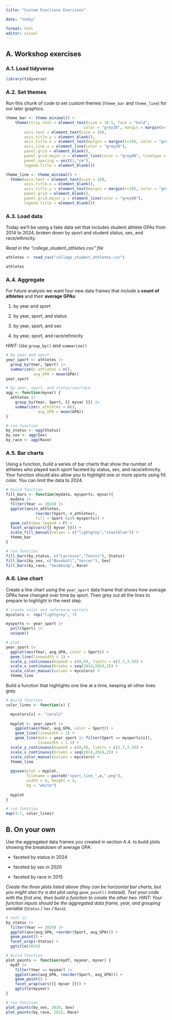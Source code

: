 ---
title: "Custom Functions Exercises"

date: "today"

format: html
editor: visual
---

## A. Workshop exercises

### A.1. Load tidyverse

```{r}
library(tidyverse)
```

### A.2. Set themes

Run this chunk of code to set custom themes (`theme_bar` and `theme_line`) for our later graphics.

```{r}
theme_bar <- theme_minimal() +
    theme(strip.text = element_text(size = 10.5, face = "bold", 
                                  color = "grey30", margin = margin(b=10)),
        axis.text = element_text(size = 10),
        axis.title.y = element_blank(),
        axis.title.x = element_text(margin = margin(t=10), color = "grey30"),
        axis.line.x = element_line(color = "grey30"),
        panel.grid = element_blank(),
        panel.grid.major.x = element_line(color = "grey80", linetype = "dotted"),
        panel.spacing = unit(1,"cm"),
        legend.title = element_blank())

theme_line <- theme_minimal() +
  theme(axis.text = element_text(size = 10),
        axis.title.x = element_blank(),
        axis.title.y = element_text(margin = margin(r=10), color = "grey30"),
        panel.grid = element_blank(),
        panel.grid.major.y = element_line(color = "grey80"),
        legend.title = element_blank())
```

### A.3. Load data

Today we'll be using a fake data set that includes student athlete GPAs from 2014 to 2024, broken down by sport and student status, sex, and race/ethnicity.

*Read in the "college_student_athletes.csv" file*

```{r}
athletes <- read_csv("college_student_athletes.csv")

athletes
```

### A.4. Aggregate

For future analysis we want four new data frames that include a **count of athletes** and their **average GPAs**:

1.  by year and sport

2.  by year, sport, and status

3.  by year, sport, and sex

4.  by year, sport, and race/ethnicity

*HINT: Use* `group_by()` *and* `summarize()`

```{r}
# by year and sport
year_sport <- athletes |> 
  group_by(Year, Sport) |> 
  summarize(n_athletes = n(),
            avg_GPA = mean(GPA))
year_sport

# by year, sport, and status/sex/race
agg <- function(myvar) {
  athletes |> 
    group_by(Year, Sport, {{ myvar }}) |> 
    summarize(n_athletes = n(),
              avg_GPA = mean(GPA))
}

# run function
by_status <- agg(Status)
by_sex <- agg(Sex)
by_race <- agg(Race)

```

### A.5. Bar charts

Using a function, build a series of bar charts that show the number of athletes who played each sport faceted by status, sex, and race/ethnicity. Your function should also allow you to highlight one or more sports using fill color. You can limit the data to 2024.

```{r}

# build function
fill_bars <- function(mydata, mysports, myvar){
  mydata |> 
  filter(Year == 2024) |> 
  ggplot(aes(n_athletes, 
             reorder(Sport, n_athletes),
             fill = Sport %in% mysports)) +
  geom_col(show.legend = F) + 
  facet_wrap(vars({{ myvar }})) +
  scale_fill_manual(values = c("lightgrey","steelblue")) +
  theme_bar
}

# run function
fill_bars(by_status, c("Lacrosse","Tennis"), Status)
fill_bars(by_sex, c("Baseball","Soccer"), Sex)
fill_bars(by_race, "Swimming", Race)

```

### A.6. Line chart

Create a line chart using the `year_sport` data frame that shows how average GPAs have changed over time by sport. Then grey out all the lines to prepare to highlight in the next step.

```{r}
# create color and reference vectors 
mycolors <- rep("lightgrey", 7) 

mysports <- year_sport |> 
  pull(Sport) |> 
  unique()

# plot 
year_sport |>   
  ggplot(aes(Year, avg_GPA, color = Sport)) +   
  geom_line(linewidth = 1) + 
  scale_y_continuous(expand = c(0,0), limits = c(2.7,3.5)) +
  scale_x_continuous(breaks = seq(2014,2024,2)) +
  scale_color_manual(values = mycolors) +
  theme_line
```

Build a function that highlights one line at a time, keeping all other lines grey.

```{r}

# build function 
color_lines <- function(x) {

  mycolors[x] <- "coral2"
  
  myplot <- year_sport |>     
    ggplot(aes(Year, avg_GPA, color = Sport)) +     
    geom_line(linewidth = 1) +     
    geom_line(data = year_sport |> filter(Sport == mysports[x]),
              linewidth = 1.5) +     
  scale_y_continuous(expand = c(0,0), limits = c(2.7,3.5)) +
  scale_x_continuous(breaks = seq(2014,2024,2)) +
  scale_color_manual(values = mycolors) +
  theme_line
  
  ggsave(plot = myplot,
         filename = paste0("sport_line_",x,".png"),
         width = 6, height = 4,
         bg = "white")
  
  myplot
}  

# run function 
map(1:7, color_lines)
```

## B. On your own

Use the aggregated data frames you created in section A.4. to build plots showing the breakdown of average GPA:

-   faceted by status in 2024

-   faceted by sex in 2020

-   faceted by race in 2015

*Create the three plots listed above (they can be horizontal bar charts, but you might also try a dot plot using* `geom_point()` *instead). Test your code with the first one, then build a function to create the other two. HINT: Your function inputs should be the aggregated data frame, year, and grouping variable* (`Status` / `Sex` / `Race`).

```{r}

# test it
by_status |> 
  filter(Year == 2024) |> 
  ggplot(aes(avg_GPA, reorder(Sport, avg_GPA))) +
  geom_point() +
  facet_wrap(~Status) + 
  ggtitle(2024)

# build function
plot_points <- function(mydf, myyear, myvar) {
  mydf |> 
    filter(Year == myyear) |> 
    ggplot(aes(avg_GPA, reorder(Sport, avg_GPA))) +
    geom_point() +
    facet_wrap(vars({{ myvar }})) +
    ggtitle(myyear)
}

# run function
plot_points(by_sex, 2020, Sex)
plot_points(by_race, 2015, Race)
```
